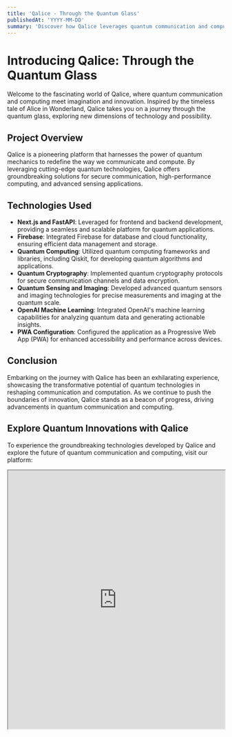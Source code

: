 ```yaml
---
title: 'Qalice - Through the Quantum Glass'
publishedAt: 'YYYY-MM-DD'
summary: 'Discover how Qalice leverages quantum communication and computing technologies to revolutionize the future of information exchange and computation.'
---
```


# Introducing Qalice: Through the Quantum Glass

Welcome to the fascinating world of Qalice, where quantum communication and computing meet imagination and innovation. Inspired by the timeless tale of Alice in Wonderland, Qalice takes you on a journey through the quantum glass, exploring new dimensions of technology and possibility.

## Project Overview

Qalice is a pioneering platform that harnesses the power of quantum mechanics to redefine the way we communicate and compute. By leveraging cutting-edge quantum technologies, Qalice offers groundbreaking solutions for secure communication, high-performance computing, and advanced sensing applications.

## Technologies Used

- **Next.js and FastAPI**: Leveraged for frontend and backend development, providing a seamless and scalable platform for quantum applications.
- **Firebase**: Integrated Firebase for database and cloud functionality, ensuring efficient data management and storage.
- **Quantum Computing**: Utilized quantum computing frameworks and libraries, including Qiskit, for developing quantum algorithms and applications.
- **Quantum Cryptography**: Implemented quantum cryptography protocols for secure communication channels and data encryption.
- **Quantum Sensing and Imaging**: Developed advanced quantum sensors and imaging technologies for precise measurements and imaging at the quantum scale.
- **OpenAI Machine Learning**: Integrated OpenAI's machine learning capabilities for analyzing quantum data and generating actionable insights.
- **PWA Configuration**: Configured the application as a Progressive Web App (PWA) for enhanced accessibility and performance across devices.

## Conclusion

Embarking on the journey with Qalice has been an exhilarating experience, showcasing the transformative potential of quantum technologies in reshaping communication and computation. As we continue to push the boundaries of innovation, Qalice stands as a beacon of progress, driving advancements in quantum communication and computing.

## Explore Quantum Innovations with Qalice

To experience the groundbreaking technologies developed by Qalice and explore the future of quantum communication and computing, visit our platform:

<iframe
  src="https://about.qalice.com/"
  title="Qalice Quantum Innovations"
  width="100%"
  height="600"
  style={{ border: 'none' }}
  allowFullScreen
></iframe>

